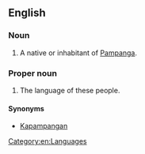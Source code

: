 ==English==

===Noun===
{{en-noun}}

# A native or inhabitant of [[Pampanga]].

===Proper noun===
{{en-proper noun}}

# The language of these people.

====Synonyms====
* [[Kapampangan]]

[[Category:en:Languages]]